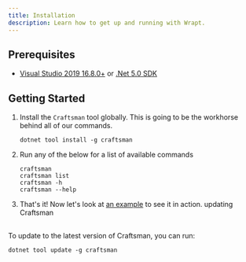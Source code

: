 ```yaml
---
title: Installation
description: Learn how to get up and running with Wrapt.
---
```


## Prerequisites

- [Visual Studio 2019 16.8.0+](https://visualstudio.microsoft.com/downloads/) or [.Net 5.0 SDK](https://dotnet.microsoft.com/download/dotnet-core/5.0) 

## Getting Started
1. Install the `Craftsman` tool globally. This is going to be the workhorse behind all of our commands. 

   ```shell
   dotnet tool install -g craftsman
   ```

2. Run any of the below for a list of available commands

   ```shell
   craftsman 
   craftsman list
   craftsman -h
   craftsman --help
   ```

3. That's it! Now let's look at [an example](/docs/tutorial) to see it in action.
updating Craftsman
## 
To update to the latest version of Craftsman, you can run:
```shell
dotnet tool update -g craftsman
```
